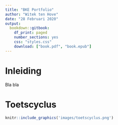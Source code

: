 ```yaml
---
title: "BKE Portfolio"
author: "Witek ten Hove"
date: "28 Februari 2020"
output:
  bookdown::gitbook:
    df_print: paged
    number_sections: yes
    css: "styles.css"
    download: ["book.pdf", "book.epub"]
---
```


# Inleiding

Bla bla

# Toetscyclus

```r
knitr::include_graphics('images/toetscyclus.png')
```





